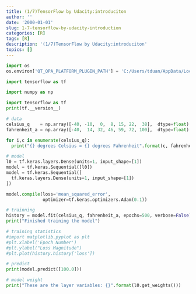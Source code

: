 ```yaml
---
title: (1/7)TensorFlow by Udacity:introduciton
author: ''
date: '2000-01-01'
slug: 1-7-tensorflow-by-udacity-introduction
categories: [R]
tags: [R]
description: '(1/7)TensorFlow by Udacity:introduciton'
topics: []
---
```







```python
import os
os.environ['QT_QPA_PLATFORM_PLUGIN_PATH'] = 'C:/Users/tduan/AppData/Local/Continuum/anaconda3/Library/plugins/platforms'

```



```python
import tensorflow as tf

import numpy as np

```




```python
import tensorflow as tf
print(tf.__version__)

```



```python

# data
celsius_q    = np.array([-40, -10,  0,  8, 15, 22,  38],  dtype=float)
fahrenheit_a = np.array([-40,  14, 32, 46, 59, 72, 100],  dtype=float)

for i,c in enumerate(celsius_q):
  print("{} degrees Celsius = {} degrees Fahrenheit".format(c, fahrenheit_a[i]))
```



```python
# model
l0 = tf.keras.layers.Dense(units=1, input_shape=[1])
model = tf.keras.Sequential([l0])
model = tf.keras.Sequential([
  tf.keras.layers.Dense(units=1, input_shape=[1])
])

model.compile(loss='mean_squared_error',
              optimizer=tf.keras.optimizers.Adam(0.1))

```



```python
# trainning 
history = model.fit(celsius_q, fahrenheit_a, epochs=500, verbose=False)
print("Finished training the model")
```





```python

# training statistics
#import matplotlib.pyplot as plt
#plt.xlabel('Epoch Number')
#plt.ylabel("Loss Magnitude")
#plt.plot(history.history['loss'])

```



```python
# predict
print(model.predict([100.0]))

```



```python
# model weight
print("These are the layer variables: {}".format(l0.get_weights()))

```



